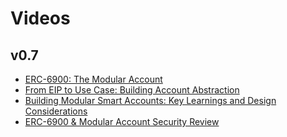 # Videos

## v0.7

- [ERC-6900: The Modular Account ](https://youtu.be/YHy_d1pvtsw?si=1DCfzF8dWWCvVj3q)
- [From EIP to Use Case: Building Account Abstraction](https://youtu.be/UFdTi1-Ptts?si=zsJ1a5lfhh75gTjq)
- [Building Modular Smart Accounts: Key Learnings and Design Considerations](https://youtu.be/8dS-nsZnlzw?si=K7TRzjB2JVB5ZzD5)
- [ERC-6900 & Modular Account Security Review](https://youtu.be/P3ZGSLjCZ5E?si=4VxCOVa6_76Gz8pd)
